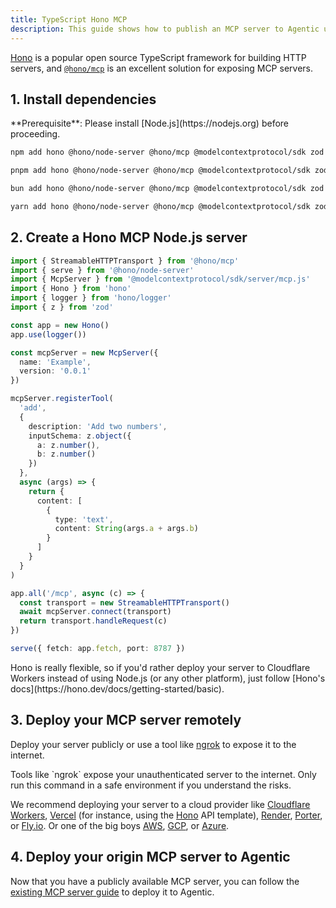 ```yaml
---
title: TypeScript Hono MCP
description: This guide shows how to publish an MCP server to Agentic using TypeScript and Hono's MCP support.
---
```


[Hono](https://hono.dev) is a popular open source TypeScript framework for building HTTP servers, and [`@hono/mcp`](https://github.com/honojs/middleware/tree/main/packages/mcp) is an excellent solution for exposing MCP servers.

## 1. Install dependencies

<Info>
  **Prerequisite**: Please install [Node.js](https://nodejs.org) before
  proceeding.
</Info>

<CodeGroup>

```bash npm
npm add hono @hono/node-server @hono/mcp @modelcontextprotocol/sdk zod
```

```bash pnpm
pnpm add hono @hono/node-server @hono/mcp @modelcontextprotocol/sdk zod
```

```bash bun
bun add hono @hono/node-server @hono/mcp @modelcontextprotocol/sdk zod
```

```bash yarn
yarn add hono @hono/node-server @hono/mcp @modelcontextprotocol/sdk zod
```

</CodeGroup>

## 2. Create a Hono MCP Node.js server

```ts server.ts
import { StreamableHTTPTransport } from '@hono/mcp'
import { serve } from '@hono/node-server'
import { McpServer } from '@modelcontextprotocol/sdk/server/mcp.js'
import { Hono } from 'hono'
import { logger } from 'hono/logger'
import { z } from 'zod'

const app = new Hono()
app.use(logger())

const mcpServer = new McpServer({
  name: 'Example',
  version: '0.0.1'
})

mcpServer.registerTool(
  'add',
  {
    description: 'Add two numbers',
    inputSchema: z.object({
      a: z.number(),
      b: z.number()
    })
  },
  async (args) => {
    return {
      content: [
        {
          type: 'text',
          content: String(args.a + args.b)
        }
      ]
    }
  }
)

app.all('/mcp', async (c) => {
  const transport = new StreamableHTTPTransport()
  await mcpServer.connect(transport)
  return transport.handleRequest(c)
})

serve({ fetch: app.fetch, port: 8787 })
```

<Tip>
  Hono is really flexible, so if you'd rather deploy your server to Cloudflare
  Workers instead of using Node.js (or any other platform), just follow [Hono's
  docs](https://hono.dev/docs/getting-started/basic).
</Tip>

## 3. Deploy your MCP server remotely

Deploy your server publicly or use a tool like [ngrok](https://ngrok.com) to expose it to the internet.

<Warning>
  Tools like `ngrok` expose your unauthenticated server to the internet. Only
  run this command in a safe environment if you understand the risks.
</Warning>

We recommend deploying your server to a cloud provider like [Cloudflare Workers](https://workers.cloudflare.com), [Vercel](https://vercel.com/guides/hosting-backend-apis) (for instance, using the [Hono](https://vercel.com/templates/hono/hono-on-vercel) API template), [Render](https://render.com/docs/deploy-fastapi), [Porter](https://docs.porter.run/guides/nodejs/deploy-nodejs), or [Fly.io](https://fly.io/docs/python/frameworks/fastapi/). Or one of the big boys [AWS](https://aws.amazon.com), [GCP](https://cloud.google.com), or [Azure](https://azure.microsoft.com).

## 4. Deploy your origin MCP server to Agentic

Now that you have a publicly available MCP server, you can follow the [existing MCP server guide](/publishing/guides/existing-mcp-server) to deploy it to Agentic.
